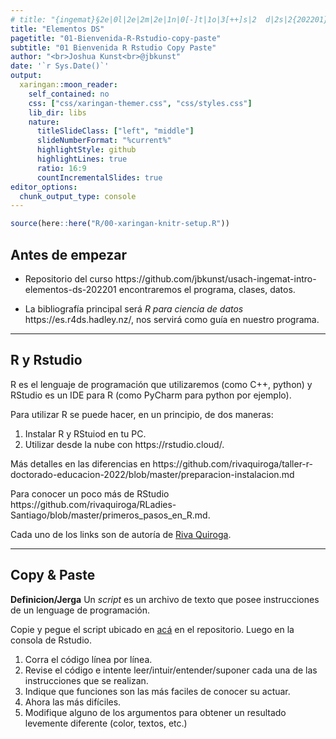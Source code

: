 ```yaml
---
# title: "{ingemat}§2e|0l|2e|2m|2e|1n|0[-]t|1o|3[++]s|2  d|2s|2{202201}[26°c[10°c]"
title: "Elementos DS"
pagetitle: "01-Bienvenida-R-Rstudio-copy-paste"
subtitle: "01 Bienvenida R Rstudio Copy Paste"
author: "<br>Joshua Kunst<br>@jbkunst"
date: '`r Sys.Date()`'
output:
  xaringan::moon_reader:
    self_contained: no
    css: ["css/xaringan-themer.css", "css/styles.css"]
    lib_dir: libs    
    nature:
      titleSlideClass: ["left", "middle"]
      slideNumberFormat: "%current%"
      highlightStyle: github
      highlightLines: true
      ratio: 16:9
      countIncrementalSlides: true
editor_options: 
  chunk_output_type: console
---
```



```r
source(here::here("R/00-xaringan-knitr-setup.R"))
```

## Antes de empezar

- Repositorio del curso https://github.com/jbkunst/usach-ingemat-intro-elementos-ds-202201 
encontraremos el programa, clases, datos.

- La bibliografía principal será _R para ciencia de datos_ https://es.r4ds.hadley.nz/, 
nos servirá como guía en nuestro programa.

---

## R y Rstudio 

R es el lenguaje de programación que utilizaremos (como C++, python) y RStudio es un IDE para
R (como PyCharm para python por ejemplo).

Para utilizar R se puede hacer, en un principio, de dos maneras:

1. Instalar R y RStuiod en tu PC.
2. Utilizar desde la nube con https://rstudio.cloud/.

Más detalles en las diferencias en https://github.com/rivaquiroga/taller-r-doctorado-educacion-2022/blob/master/preparacion-instalacion.md

Para conocer un poco más de RStudio https://github.com/rivaquiroga/RLadies-Santiago/blob/master/primeros_pasos_en_R.md.

Cada uno de los links son de autoría de [Riva Quiroga](https://rivaquiroga.cl/).

---

## Copy & Paste 


**Definicion/Jerga** Un _script_ es un archivo de texto que posee instrucciones de un
lenguage de programación.

Copie y pegue el script ubicado en [acá](https://raw.githubusercontent.com/jbkunst/usach-ingemat-intro-elementos-ds-202201/main/R/00-horarios.R) en el repositorio. Luego en la consola de Rstudio.

1. Corra el código línea por línea.
1. Revise el código e intente leer/intuir/entender/suponer cada una de las instrucciones que 
se realizan.
1. Indique que funciones son las más faciles de conocer su actuar.
1. Ahora las más difíciles.
1. Modifique alguno de los argumentos para obtener un resultado levemente diferente (color, textos, etc.)



